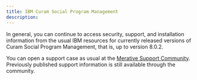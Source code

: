 ```yaml
---
title: IBM Curam Social Program Management
description: 
---
```


In general, you can continue to access security, support, and installation information from the usual IBM resources for currently released versions of Curam Social Program Management, that is, up to version 8.0.2. 

You can open a support case as usual at the [ Merative Support Community](https://ibmwatsonhealth.force.com/mysupport). Previously published support information is still available through the community.


